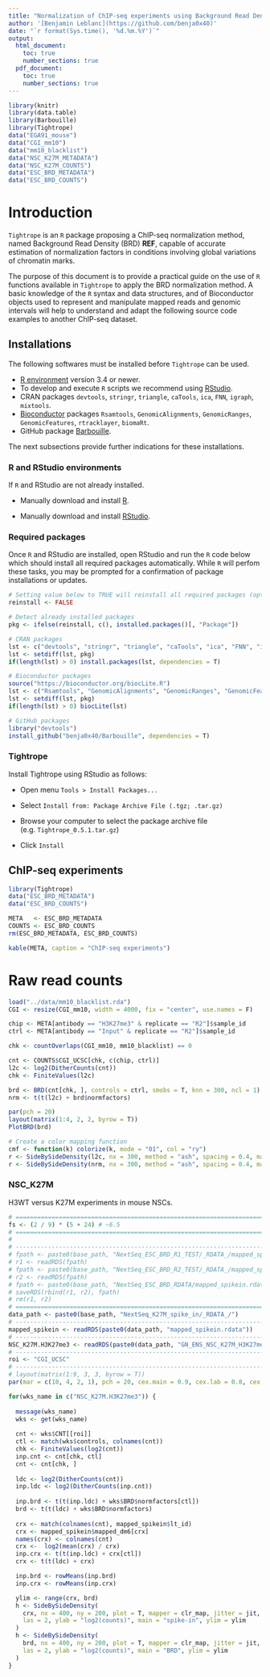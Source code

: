 ```yaml
---
title: "Normalization of ChIP-seq experiments using Background Read Density"
author: '[Benjamin Leblanc](https://github.com/benja0x40)'
date: "`r format(Sys.time(), '%d.%m.%Y')`"
output:
  html_document:
    toc: true
    number_sections: true
  pdf_document:
    toc: true
    number_sections: true
---
```


```r
library(knitr)
library(data.table)
library(Barbouille)
library(Tightrope)
data("EGA91_mouse") 
data("CGI_mm10") 
data("mm10_blacklist") 
data("NSC_K27M_METADATA") 
data("NSC_K27M_COUNTS") 
data("ESC_BRD_METADATA") 
data("ESC_BRD_COUNTS") 
```

# Introduction

`Tightrope` is an `R` package proposing a ChIP-seq normalization method, named
Background Read Density (BRD) **REF**, capable of accurate estimation
of normalization factors in conditions involving global variations
of chromatin marks.

The purpose of this document is to provide a practical guide on the use of
`R` functions available in `Tightrope` to apply the BRD normalization method.
A basic knowledge of the `R` syntax and data structures, and of Bioconductor
objects used to represent and manipulate mapped reads and genomic intervals
will help to understand and adapt the following source code examples to another
ChIP-seq dataset.

## Installations

The following softwares must be installed before `Tightrope` can be used.

  - [R environment](https://www.r-project.org/) version 3.4 or newer.
  - To develop and execute `R` scripts we recommend using [RStudio](https://www.rstudio.com/products/rstudio/download).
  - CRAN packages `devtools`, `stringr`, `triangle`, `caTools`, `ica`, `FNN`, `igraph`, `mixtools`.
  - [Bioconductor](http://www.bioconductor.org/) packages `Rsamtools`, `GenomicAlignments`, `GenomicRanges`, `GenomicFeatures`, `rtracklayer`, `biomaRt`.
  - GitHub package [Barbouille](https://github.com/benja0x40/Barbouille).

The next subsections provide further indications for these installations.

### R and RStudio environments

If `R` and RStudio are not already installed.
  
  * Manually download and install [R](https://cloud.r-project.org).
    
  * Manually download and install [RStudio](https://www.rstudio.com/products/rstudio/download).

### Required packages

Once `R` and RStudio are installed, open RStudio and run the `R` code below
which should install all required packages automatically. While `R` will perfom
these tasks, you may be prompted for a confirmation of package installations
or updates.

```R
# Setting value below to TRUE will reinstall all required packages (optional)
reinstall <- FALSE

# Detect already installed packages
pkg <- ifelse(reinstall, c(), installed.packages()[, "Package"])

# CRAN packages
lst <- c("devtools", "stringr", "triangle", "caTools", "ica", "FNN", "igraph", "mixtools")
lst <- setdiff(lst, pkg)
if(length(lst) > 0) install.packages(lst, dependencies = T)

# Bioconductor packages
source("https://bioconductor.org/biocLite.R")
lst <- c("Rsamtools", "GenomicAlignments", "GenomicRanges", "GenomicFeatures", "rtracklayer", "biomaRt")
lst <- setdiff(lst, pkg)
if(length(lst) > 0) biocLite(lst)

# GitHub packages
library("devtools")
install_github("benja0x40/Barbouille", dependencies = T)
```

### Tightrope

Install Tightrope using RStudio as follows:

  * Open menu `Tools > Install Packages...`

  * Select `Install from: Package Archive File (.tgz; .tar.gz)`
  
  * Browse your computer to select the package archive file (e.g. `Tightrope_0.5.1.tar.gz`)
  
  * Click `Install`


## ChIP-seq experiments

```r
library(Tightrope)
data("ESC_BRD_METADATA")
data("ESC_BRD_COUNTS")

META   <- ESC_BRD_METADATA 
COUNTS <- ESC_BRD_COUNTS
rm(ESC_BRD_METADATA, ESC_BRD_COUNTS)
```

```r
kable(META, caption = "ChIP-seq experiments")
```

# Raw read counts

```r
load("../data/mm10_blacklist.rda")
CGI <- resize(CGI_mm10, width = 4000, fix = "center", use.names = F)

chip <- META[antibody == "H3K27me3" & replicate == "R2"]$sample_id
ctrl <- META[antibody == "Input" & replicate == "R2"]$sample_id

chk <- countOverlaps(CGI_mm10, mm10_blacklist) == 0

cnt <- COUNTS$CGI_UCSC[chk, c(chip, ctrl)]
l2c <- log2(DitherCounts(cnt))
chk <- FiniteValues(l2c)

brd <- BRD(cnt[chk, ], controls = ctrl, smobs = T, knn = 300, ncl = 1)
nrm <- t(t(l2c) + brd$normfactors)

par(pch = 20)
layout(matrix(1:4, 2, 2, byrow = T))
PlotBRD(brd)

# Create a color mapping function
cmf <- function(k) colorize(k, mode = "01", col = "ry")
r <- SideBySideDensity(l2c, nx = 300, method = "ash", spacing = 0.4, mapper = cmf, las = 2)
r <- SideBySideDensity(nrm, nx = 300, method = "ash", spacing = 0.4, mapper = cmf, las = 2)
```




### NSC_K27M

H3WT versus K27M experiments in mouse NSCs.

```r
# =============================================================================.
fs <- (2 / 9) * (5 + 24) # ~6.5
# =============================================================================.
#
# -----------------------------------------------------------------------------.
# fpath <- paste0(base_path, "NextSeq_ESC_BRD_R1_TEST/_RDATA_/mapped_spikein.RData")
# r1 <- readRDS(fpath)
# fpath <- paste0(base_path, "NextSeq_ESC_BRD_R2_TEST/_RDATA_/mapped_spikein.RData")
# r2 <- readRDS(fpath)
# fpath <- paste0(base_path, "NextSeq_ESC_BRD_RDATA/mapped_spikein.rdata")
# saveRDS(rbind(r1, r2), fpath)
# rm(r1, r2)
# =============================================================================.
data_path <- paste0(base_path, "NextSeq_K27M_spike_in/_RDATA_/")
# -----------------------------------------------------------------------------.
mapped_spikein <- readRDS(paste0(data_path, "mapped_spikein.rdata"))
# -----------------------------------------------------------------------------.
NSC_K27M.H3K27me3 <- readRDS(paste0(data_path, "GN_ENS_NSC_K27M_H3K27me3_smobs.rdata"))
# -----------------------------------------------------------------------------.
roi <- "CGI_UCSC"
# -----------------------------------------------------------------------------.
# layout(matrix(1:9, 3, 3, byrow = T))
par(mar = c(10, 4, 2, 1), pch = 20, cex.main = 0.9, cex.lab = 0.8, cex.axis = 0.8)

for(wks_name in c("NSC_K27M.H3K27me3")) {
  
  message(wks_name)
  wks <- get(wks_name)
  
  cnt <- wks$CNT[[roi]]
  ctl <- match(wks$controls, colnames(cnt))
  chk <- FiniteValues(log2(cnt))
  inp.cnt <- cnt[chk, ctl]
  cnt <- cnt[chk, ]
  
  ldc <- log2(DitherCounts(cnt))
  inp.ldc <- log2(DitherCounts(inp.cnt))
  
  inp.brd <- t(t(inp.ldc) + wks$BRD$normfactors[ctl])
  brd <- t(t(ldc) + wks$BRD$normfactors)
  
  crx <- match(colnames(cnt), mapped_spikein$lt_id)
  crx <- mapped_spikein$mapped_dm6[crx]
  names(crx) <- colnames(cnt)
  crx <-  log2(mean(crx) / crx)
  inp.crx <- t(t(inp.ldc) + crx[ctl])
  crx <- t(t(ldc) + crx)

  inp.brd <- rowMeans(inp.brd)
  inp.crx <- rowMeans(inp.crx)

  ylim <- range(crx, brd)
  h <- SideBySideDensity(
    crx, nx = 400, ny = 200, plot = T, mapper = clr_map, jitter = jit, smoothx = smx, 
    las = 2, ylab = "log2(counts)", main = "spike-in", ylim = ylim
  )
  h <- SideBySideDensity(
    brd, nx = 400, ny = 200, plot = T, mapper = clr_map, jitter = jit, smoothx = smx, 
    las = 2, ylab = "log2(counts)", main = "BRD", ylim = ylim
  )
}
```

